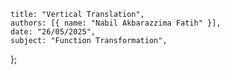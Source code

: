     title: "Vertical Translation",
    authors: [{ name: "Nabil Akbarazzima Fatih" }],
    date: "26/05/2025",
    subject: "Function Transformation",
};